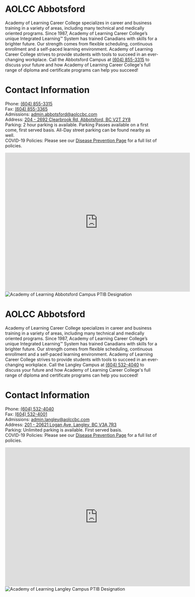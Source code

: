 
<Tabs>
<TabItem value="abbotsford" label="Abbotsford" default>
<h1>AOLCC Abbotsford</h1>
    Academy of Learning Career College specializes in career and business training in a variety of areas, including many technical and medically oriented programs. Since 1987, Academy of Learning Career College’s unique Integrated Learning™ System has trained Canadians with skills for a brighter future. Our strength comes from flexible scheduling, continuous enrollment and a self-paced learning environment. Academy of Learning Career College strives to provide students with tools to succeed in an ever-changing workplace. Call the Abbotsford Campus at <a href="tel:16048553315">(604) 855-3315</a> to discuss your future and how Academy of Learning Career College's full range of diploma and certificate programs can help you succeed!

<h1>Contact Information</h1>
<p>Phone: <a href="tel:16048553315">(604) 855-3315</a><br />
Fax: <a href="tel:16048553365">(604) 855-3365</a><br />
Admissions: <a href="mailto:admin.abbotsford@aolccbc.com">admin.abbotsford@aolccbc.com</a><br />
Address: <a href="https://goo.gl/maps/cqAGBwRTVxLXnFuZA">204 - 2692 Clearbrook Rd, Abbotsford, BC V2T 2Y8</a><br />
Parking: 2 hour parking is available. Parking Passes available on a first come, first served basis. All-Day street parking can be found nearby as well.<br />
COVID-19 Policies: Please see our <a href="/docs/general-info/health-and-safety/disease-prevention">Disease Prevention Page</a> for a full list of policies.</p>
<iframe src="https://www.google.com/maps/embed?pb=!1m18!1m12!1m3!1d2614.8769298135176!2d-122.33935128459952!3d49.0509635793068!2m3!1f0!2f0!3f0!3m2!1i1024!2i768!4f13.1!3m3!1m2!1s0x5484354bfe04d37b%3A0x7d64ac106c0d458!2sClearbrook%20at%20Old%20Yale!5e0!3m2!1sen!2sca!4v1610667258957!5m2!1sen!2sca" width="600" height="450" frameborder="0" style={{border:'0'}} allowfullscreen="" aria-hidden="false" tabindex="0"></iframe>
<img src="../images/abbotsfordptib2021.webp" alt="Academy of Learning Abbotsford Campus PTIB Designation" />

</TabItem>
    <TabItem value="langley" label="Langley">
<h1>AOLCC Abbotsford</h1>
    Academy of Learning Career College specializes in career and business training in a variety of areas, including many technical and medically oriented programs. Since 1987, Academy of Learning Career College’s unique Integrated Learning™ System has trained Canadians with skills for a brighter future. Our strength comes from flexible scheduling, continuous enrollment and a self-paced learning environment. Academy of Learning Career College strives to provide students with tools to succeed in an ever-changing workplace. Call the Langley Campus at <a href="tel:16045324040">(604) 532-4040</a> to discuss your future and how Academy of Learning Career College's full range of diploma and certificate programs can help you succeed!

<h1>Contact Information</h1>
<p>Phone: <a href="tel:16045324040">(604) 532-4040</a><br />
Fax: <a href="tel:16045324001">(604) 532-4001</a><br />
Admissions: <a href="mailto:admin.langley@aolccbc.com">admin.langley@aolccbc.com</a><br />
Address: <a href="https://g.page/aolcclangley?share">201 - 20621 Logan Ave, Langley, BC V3A 7R3</a><br />
Parking: Unlimited parking is available. First served basis.<br />
COVID-19 Policies: Please see our <a href="/docs/general-info/health-and-safety/disease-prevention">Disease Prevention Page</a> for a full list of policies.</p>
<iframe src="https://www.google.com/maps/embed?pb=!1m18!1m12!1m3!1d2612.003546668728!2d-122.65368388459726!3d49.1055730793125!2m3!1f0!2f0!3f0!3m2!1i1024!2i768!4f13.1!3m3!1m2!1s0x5485ce2d1caa7ef7%3A0xd8b623458e7dcdaa!2sAcademy%20of%20Learning%20Career%20College!5e0!3m2!1sen!2sca!4v1610667486590!5m2!1sen!2sca" width="600" height="450" frameborder="0" style={{border:'0'}} allowfullscreen="" aria-hidden="false" tabindex="0"></iframe>
<img src="../images/langleyptib2021.webp" alt="Academy of Learning Langley Campus PTIB Designation" />
    </TabItem>
</Tabs>
